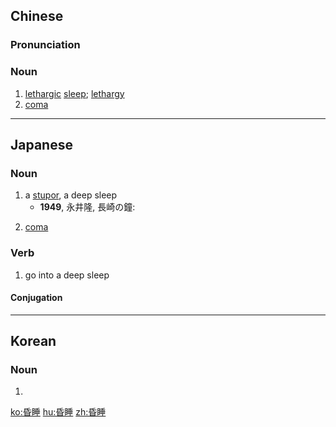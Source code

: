 ==Chinese==
{{zh-forms}}

===Pronunciation===
{{zh-pron
|m=hūnshuì
|c=fan1 seoi6
|mn=hun-sūi
|cat=n
}}

===Noun===
{{zh-noun}}

# [[lethargic]] [[sleep]]; [[lethargy]]
# [[coma]]

----

==Japanese==
{{ja-kanjitab|こん|すい|yomi=on}}

===Noun===
{{ja-noun|こんすい}}

# a [[stupor]], a deep sleep
#* '''1949''', 永井隆, 長崎の鐘:
#*: {{ja-usex|私は二度言い遺し、そのまま最後の'''昏睡'''に落ちていった。|わたし は にど い.いのこし、 その まま さいご の '''こんすい''' に おちて いった。|I repeated my final words twice and fell into my final sleep.}}
# [[coma]]

===Verb===
{{ja-verb-suru|こんすい|tr=intrans}}

# go into a deep sleep

====Conjugation====
{{ja-suru|こんすい}}

----

==Korean==
{{ko-hanjatab}}

===Noun===
{{ko-noun|hj|hangeul=혼수}}

# {{hanja form of|혼수|[[coma]]}}

[[ko:昏睡]]
[[hu:昏睡]]
[[zh:昏睡]]